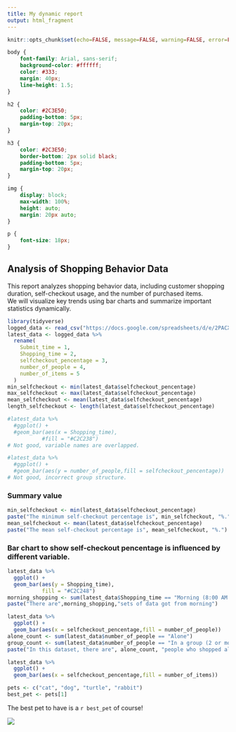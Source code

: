 ---
title: My dynamic report
output: html_fragment
---

```{r setup, include=FALSE}
knitr::opts_chunk$set(echo=FALSE, message=FALSE, warning=FALSE, error=FALSE)

```

```{css}
body {
    font-family: Arial, sans-serif;
    background-color: #ffffff;
    color: #333;
    margin: 40px;
    line-height: 1.5;
}

h2 {
    color: #2C3E50;
    padding-bottom: 5px;
    margin-top: 20px;
}

h3 {
    color: #2C3E50;
    border-bottom: 2px solid black;
    padding-bottom: 5px;
    margin-top: 20px;
}

img {
    display: block;
    max-width: 100%;
    height: auto;
    margin: 20px auto;
}

p {
    font-size: 18px;
}

```

## Analysis of Shopping Behavior Data

This report analyzes shopping behavior data, including customer shopping duration, self-checkout usage, and the number of purchased items.  
We will visualize key trends using bar charts and summarize important statistics dynamically.

```{r, echo=FALSE}
library(tidyverse)
logged_data <- read_csv("https://docs.google.com/spreadsheets/d/e/2PACX-1vQC_klODuSOAtCAmIus5-8i9VOzabUGNs0sx9QXFo-hjFr-9-qu1I62Uocz1TxeDjzcA2XEhsTYd5Iu/pub?output=csv")
latest_data <- logged_data %>%
  rename(
    Submit_time = 1,
    Shopping_time = 2,
    selfcheckout_pencentage = 3,
    number_of_people = 4,
    number_of_items = 5 
  )
min_selfcheckout <- min(latest_data$selfcheckout_pencentage)
max_selfcheckout <- max(latest_data$selfcheckout_pencentage)
mean_selfcheckout <- mean(latest_data$selfcheckout_pencentage)
length_selfcheckout <- length(latest_data$selfcheckout_pencentage)

#latest_data %>%
  #ggplot() +
  #geom_bar(aes(x = Shopping_time),
           #fill = "#C2C238")
# Not good, variable names are overlapped.

#latest_data %>%
  #ggplot() +
  #geom_bar(aes(y = number_of_people,fill = selfcheckout_pencentage))
# Not good, incorrect group structure.


```

### Summary value
```{r, echo=FALSE}
min_selfcheckout <- min(latest_data$selfcheckout_pencentage)
paste("The minimum self-checkout percentage is", min_selfcheckout, "%.")
mean_selfcheckout <- mean(latest_data$selfcheckout_pencentage)
paste("The mean self-checkout percentage is", mean_selfcheckout, "%.")

```

### Bar chart to show self-checkout pencentage is influenced by different variable.
```{r, echo=FALSE}
latest_data %>%
  ggplot() +
  geom_bar(aes(y = Shopping_time),
           fill = "#C2C248")
morning_shopping <- sum(latest_data$Shopping_time == "Morning (8:00 AM - 11:00 AM)")
paste("There are",morning_shopping,"sets of data got from morning")
```

```{r, echo=FALSE}
latest_data %>%
  ggplot() +
  geom_bar(aes(x = selfcheckout_pencentage,fill = number_of_people))
alone_count <- sum(latest_data$number_of_people == "Alone")
group_count <- sum(latest_data$number_of_people == "In a group (2 or more people)")
paste("In this dataset, there are", alone_count, "people who shopped alone and",group_count, "groups who shopped in a group.")

```

```{r, echo=FALSE}
latest_data %>%
  ggplot() +
  geom_bar(aes(x = selfcheckout_pencentage,fill = number_of_items))

```

```{r, echo=FALSE}
pets <- c("cat", "dog", "turtle", "rabbit")
best_pet <- pets[1]

```
The best pet to have is a `r best_pet` of course!

![](https://c.tenor.com/-qBsG1HwR4oAAAAC/tenor.gif)

